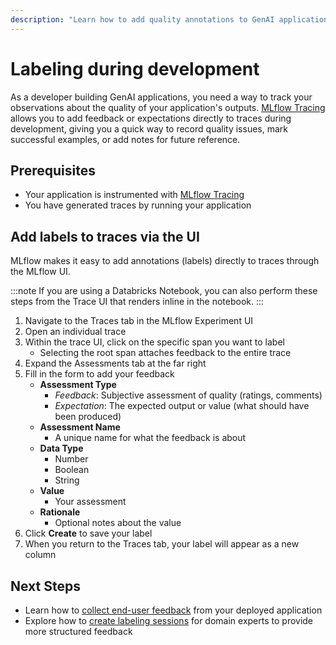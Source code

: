 ```yaml
---
description: "Learn how to add quality annotations to GenAI application traces during development"
---
```


# Labeling during development

As a developer building GenAI applications, you need a way to track your observations about the quality of your application's outputs. [MLflow Tracing](/genai/tracing/index) allows you to add feedback or expectations directly to traces during development, giving you a quick way to record quality issues, mark successful examples, or add notes for future reference.

## Prerequisites

- Your application is instrumented with [MLflow Tracing](/genai/tracing/index)
- You have generated traces by running your application

## Add labels to traces via the UI

MLflow makes it easy to add annotations (labels) directly to traces through the MLflow UI.

:::note
If you are using a Databricks Notebook, you can also perform these steps from the Trace UI that renders inline in the notebook.
:::

1. Navigate to the Traces tab in the MLflow Experiment UI
2. Open an individual trace
3. Within the trace UI, click on the specific span you want to label
   - Selecting the root span attaches feedback to the entire trace
4. Expand the Assessments tab at the far right
5. Fill in the form to add your feedback
   - **Assessment Type**
     - _Feedback_: Subjective assessment of quality (ratings, comments)
     - _Expectation_: The expected output or value (what should have been produced)
   - **Assessment Name**
     - A unique name for what the feedback is about
   - **Data Type**
     - Number
     - Boolean
     - String
   - **Value**
     - Your assessment
   - **Rationale**
     - Optional notes about the value
6. Click **Create** to save your label
7. When you return to the Traces tab, your label will appear as a new column

<!-- TODO: add GIF of the above -->

<!-- TODO: ## Add labels to traces via the SDK, add code snippet -->

## Next Steps

- Learn how to [collect end-user feedback](/genai/human-feedback/user-feedback) from your deployed application
- Explore how to [create labeling sessions](/genai/human-feedback/expert-feedback/label-existing-traces) for domain experts to provide more structured feedback
